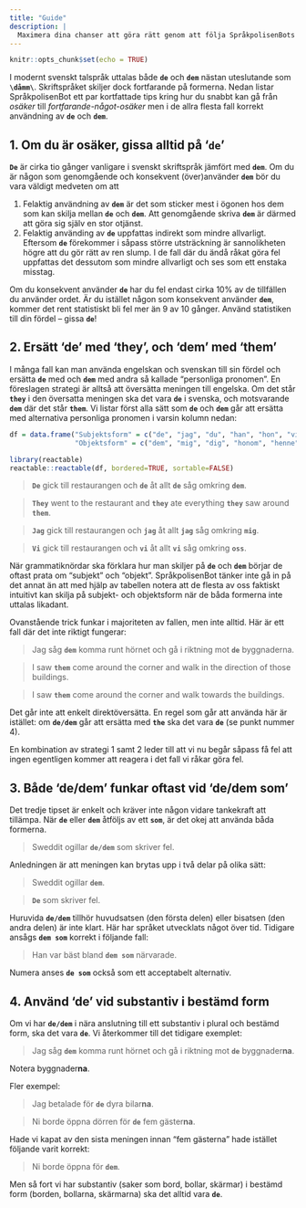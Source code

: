 ```yaml
---
title: "Guide"
description: |
  Maximera dina chanser att göra rätt genom att följa SpråkpolisenBots enkla råd.
---
```


```r
knitr::opts_chunk$set(echo = TRUE)
```

I modernt svenskt talspråk uttalas både **`de`** och **`dem`** nästan uteslutande som **`\dåmm\`**. Skriftspråket skiljer dock fortfarande på formerna. Nedan listar SpråkpolisenBot ett par kortfattade tips kring hur du snabbt kan gå från *osäker* till *fortfarande-något-osäker* men i de allra flesta fall korrekt användning av **`de`** och **`dem`**. 

## 1. Om du är osäker, gissa alltid på '`de`' {#sec1}

**`De`** är cirka tio gånger vanligare i svenskt skriftspråk jämfört med **`dem`**. Om du är någon som genomgående och konsekvent (över)använder **`dem`** bör du vara väldigt medveten om att 

1. Felaktig användning av **`dem`** är det som sticker mest i ögonen hos dem som kan skilja mellan **`de`** och **`dem`**. Att genomgående skriva **`dem`** är därmed att göra sig själv en stor otjänst.
2. Felaktig använding av **`de`** uppfattas indirekt som mindre allvarligt. Eftersom **`de`** förekommer i såpass större utsträckning är sannolikheten högre att du gör rätt av ren slump. I de fall där du ändå råkat göra fel uppfattas det dessutom som mindre allvarligt och ses som ett enstaka misstag.

Om du konsekvent använder **`de`** har du fel endast cirka $10\%$ av de tillfällen du använder ordet. Är du istället någon som konsekvent använder **`dem`**, kommer det rent statistiskt bli fel mer än $9$ av $10$ gånger. Använd statistiken till din fördel -- gissa **`de`**!

## 2. Ersätt 'de' med 'they', och 'dem' med 'them' {#sec2}

I många fall kan man använda engelskan och svenskan till sin fördel och ersätta **`de`** med och **`dem`** med andra så kallade "personliga pronomen". En föreslagen strategi är alltså att översätta meningen till engelska. Om det står **`they`** i den översatta meningen ska det vara **`de`** i svenska, och motsvarande **`dem`** där det står **`them`**.  Vi listar först alla sätt som **`de`** och **`dem`**
går att ersätta med alternativa personliga pronomen i varsin kolumn nedan:

```r
df = data.frame("Subjektsform" = c("de", "jag", "du", "han", "hon", "vi", "ni", "they"),
                "Objektsform" = c("dem", "mig", "dig", "honom", "henne", "oss", "er", "them"))

library(reactable)
reactable::reactable(df, bordered=TRUE, sortable=FALSE)
```

> **`De`** gick till restaurangen och **`de`** åt allt **`de`** såg omkring **`dem`**.

> **`They`** went to the restaurant and **`they`** ate everything **`they`** saw around **`them`**.

> **`Jag`** gick till restaurangen och **`jag`** åt allt **`jag`** såg omkring **`mig`**.

> **`Vi`** gick till restaurangen och **`vi`** åt allt **`vi`** såg omkring **`oss`**.

När grammatiknördar ska förklara hur man skiljer på **`de`** och **`dem`** börjar de oftast prata om "subjekt" och "objekt". SpråkpolisenBot tänker inte gå in på det annat än att med hjälp av tabellen notera att de flesta av oss faktiskt intuitivt kan skilja på subjekt- och objektsform när de båda formerna inte uttalas likadant. 

Ovanstående trick funkar i majoriteten av fallen, men inte alltid. Här är ett fall där det inte riktigt fungerar:

> Jag såg **`dem`** komma runt hörnet och gå i riktning mot **`de`** byggnaderna.


> I saw **`them`** come around the corner and walk in the direction of those buildings.

> I saw **`them`** come around the corner and walk towards the buildings. 


Det går inte att enkelt direktöversätta. En regel som går att använda här är istället: om **`de/dem`** går att ersätta med **`the`** ska det vara **`de`** (se punkt nummer $4$). 

En kombination av strategi $1$ samt $2$ leder till att vi nu begår såpass få fel att ingen egentligen kommer att reagera i det fall vi råkar göra fel.

## 3. Både 'de/dem' funkar oftast vid 'de/dem som' 

Det tredje tipset är enkelt och kräver inte någon vidare tankekraft att tillämpa. När **`de`** eller **`dem`** åtföljs av ett **`som`**, är det okej att använda båda formerna. 

> Sweddit ogillar **`de/dem`** som skriver fel.

Anledningen är att meningen kan brytas upp i två delar på olika sätt:

> Sweddit ogillar **`dem`**.

> **`De`** som skriver fel.

Huruvida **`de/dem`** tillhör huvudsatsen (den första delen) eller bisatsen (den andra delen) är inte klart. Här har språket utvecklats något över tid. Tidigare ansågs **`dem som`** korrekt i följande fall:

> Han var bäst bland **`dem som`** närvarade.

Numera anses **`de som`** också som ett acceptabelt alternativ.

## 4. Använd 'de' vid substantiv i bestämd form

Om vi har **`de/dem`** i nära anslutning till ett substantiv i plural och bestämd form, ska det vara **`de`**. Vi återkommer till det tidigare exemplet:

> Jag såg **`dem`** komma runt hörnet och gå i riktning mot **`de`** byggnader**na**. 

Notera byggnader**na**. 

Fler exempel:

> Jag betalade för **`de`** dyra bilar**na**.

> Ni borde öppna dörren för **`de`** fem gäster**na**.

Hade vi kapat av den sista meningen innan "fem gästerna" hade istället följande varit korrekt:

> Ni borde öppna för **`dem`**.

Men så fort vi har substantiv (saker som bord, bollar, skärmar) i bestämd form (borden, bollarna, skärmarna) ska det alltid vara **`de`**.

